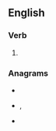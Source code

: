 ==English==

===Verb===
{{head|en|verb form}}

# {{en-third-person singular of|encase}}

===Anagrams===
* {{l|en|scænes}}
* {{l|en|séances}}, {{l|en|seances}}
* {{l|en|Senecas}}